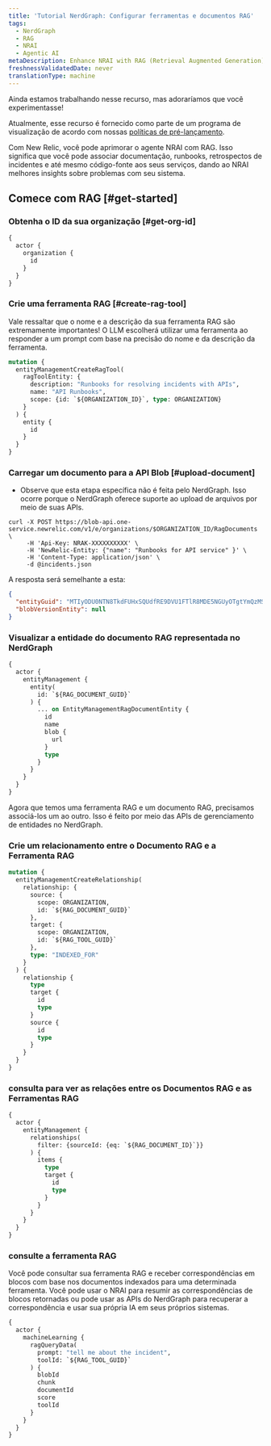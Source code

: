 ```yaml
---
title: 'Tutorial NerdGraph: Configurar ferramentas e documentos RAG'
tags:
  - NerdGraph
  - RAG
  - NRAI
  - Agentic AI
metaDescription: Enhance NRAI with RAG (Retrieval Augmented Generation)
freshnessValidatedDate: never
translationType: machine
---
```


<Callout title="visualização">
  Ainda estamos trabalhando nesse recurso, mas adoraríamos que você experimentasse!

  Atualmente, esse recurso é fornecido como parte de um programa de visualização de acordo com nossas [políticas de pré-lançamento](/docs/licenses/license-information/referenced-policies/new-relic-pre-release-policy).
</Callout>

Com New Relic, você pode aprimorar o agente NRAI com RAG. Isso significa que você pode associar documentação, runbooks, retrospectos de incidentes e até mesmo código-fonte aos seus serviços, dando ao NRAI melhores insights sobre problemas com seu sistema.

## Comece com RAG [#get-started]

### Obtenha o ID da sua organização [#get-org-id]

```graphql
{
  actor {
    organization {
      id
    }
  }
}
```

### Crie uma ferramenta RAG [#create-rag-tool]

Vale ressaltar que o nome e a descrição da sua ferramenta RAG são extremamente importantes! O LLM escolherá utilizar uma ferramenta ao responder a um prompt com base na precisão do nome e da descrição da ferramenta.

```graphql
mutation {
  entityManagementCreateRagTool(
    ragToolEntity: {
      description: "Runbooks for resolving incidents with APIs",
      name: "API Runbooks",
      scope: {id: `${ORGANIZATION_ID}`, type: ORGANIZATION}
    }
  ) {
    entity {
      id
    }
  }
}
```

### Carregar um documento para a API Blob [#upload-document]

* Observe que esta etapa específica não é feita pelo NerdGraph. Isso ocorre porque o NerdGraph oferece suporte ao upload de arquivos por meio de suas APIs.

```shell
curl -X POST https://blob-api.one-service.newrelic.com/v1/e/organizations/$ORGANIZATION_ID/RagDocuments \
     -H 'Api-Key: NRAK-XXXXXXXXXX' \
     -H 'NewRelic-Entity: {"name": "Runbooks for API service" }' \
     -H 'Content-Type: application/json' \
     -d @incidents.json
```

A resposta será semelhante a esta:

```json
{
  "entityGuid": "MTIyODU0NTN8TkdFUHxSQUdfRE9DVU1FTlR8MDE5NGUyOTgtYmQzMS03NzA4LWI3NzItYzQ4MTZlYjNhYThk",
  "blobVersionEntity": null
}
```

### Visualizar a entidade do documento RAG representada no NerdGraph

```graphql
{
  actor {
    entityManagement {
      entity(
        id: `${RAG_DOCUMENT_GUID}`
      ) {
        ... on EntityManagementRagDocumentEntity {
          id
          name
          blob {
            url
          }
          type
        }
      }
    }
  }
}
```

Agora que temos uma ferramenta RAG e um documento RAG, precisamos associá-los um ao outro. Isso é feito por meio das APIs de gerenciamento de entidades no NerdGraph.

### Crie um relacionamento entre o Documento RAG e a Ferramenta RAG

```graphql
mutation {
  entityManagementCreateRelationship(
    relationship: {
      source: {
        scope: ORGANIZATION,
        id: `${RAG_DOCUMENT_GUID}`
      },
      target: {
        scope: ORGANIZATION,
        id: `${RAG_TOOL_GUID}`
      },
      type: "INDEXED_FOR"
    }
  ) {
    relationship {
      type
      target {
        id
        type
      }
      source {
        id
        type
      }
    }
  }
}
```

### consulta para ver as relações entre os Documentos RAG e as Ferramentas RAG

```graphql
{
  actor {
    entityManagement {
      relationships(
        filter: {sourceId: {eq: `${RAG_DOCUMENT_ID}`}}
      ) {
        items {
          type
          target {
            id
            type
          }
        }
      }
    }
  }
}
```

### consulte a ferramenta RAG

Você pode consultar sua ferramenta RAG e receber correspondências em blocos com base nos documentos indexados para uma determinada ferramenta. Você pode usar o NRAI para resumir as correspondências de blocos retornadas ou pode usar as APIs do NerdGraph para recuperar a correspondência e usar sua própria IA em seus próprios sistemas.

```graphql
{
  actor {
    machineLearning {
      ragQueryData(
        prompt: "tell me about the incident", 
        toolId: `${RAG_TOOL_GUID}`
      ) {
        blobId
        chunk
        documentId
        score
        toolId
      }
    }
  }
}
```
